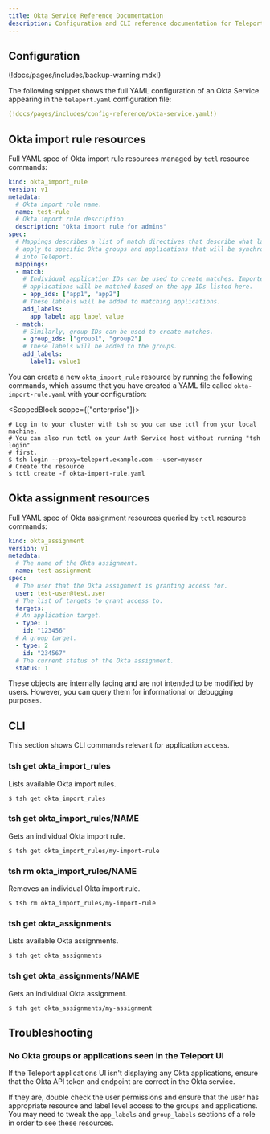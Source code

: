 ```yaml
---
title: Okta Service Reference Documentation
description: Configuration and CLI reference documentation for Teleport Okta service.
---
```


## Configuration

(!docs/pages/includes/backup-warning.mdx!)

The following snippet shows the full YAML configuration of an Okta Service
appearing in the `teleport.yaml` configuration file:

```yaml
(!docs/pages/includes/config-reference/okta-service.yaml!)
```

## Okta import rule resources

Full YAML spec of Okta import rule resources managed by `tctl` resource commands:

```yaml
kind: okta_import_rule
version: v1
metadata:
  # Okta import rule name.
  name: test-rule
  # Okta import rule description.
  description: "Okta import rule for admins"
spec:
  # Mappings describes a list of match directives that describe what lavels to
  # apply to specific Okta groups and applications that will be synchronized
  # into Teleport.
  mappings:
  - match:
    # Individual application IDs can be used to create matches. Imported Okta
    # applications will be matched based on the app IDs listed here.
    - app_ids: ["app1", "app2"]
    # These lablels will be added to matching applications.
    add_labels:
      app_label: app_label_value
  - match:
    # Similarly, group IDs can be used to create matches.
    - group_ids: ["group1", "group2"]
    # These labels will be added to the groups.
    add_labels:
      label1: value1
```

You can create a new `okta_import_rule` resource by running the following commands, which
assume that you have created a YAML file called `okta-import-rule.yaml` with your configuration:

<ScopedBlock scope={["enterprise"]}>

```code
# Log in to your cluster with tsh so you can use tctl from your local machine.
# You can also run tctl on your Auth Service host without running "tsh login"
# first.
$ tsh login --proxy=teleport.example.com --user=myuser
# Create the resource
$ tctl create -f okta-import-rule.yaml
```

</ScopedBlock>

## Okta assignment resources

Full YAML spec of Okta assignment resources queried by `tctl` resource commands:

```yaml
kind: okta_assignment
version: v1
metadata:
  # The name of the Okta assignment.
  name: test-assignment
spec:
  # The user that the Okta assignment is granting access for.
  user: test-user@test.user
  # The list of targets to grant access to.
  targets:
  # An application target.
  - type: 1
    id: "123456"
  # A group target.
  - type: 2
    id: "234567"
  # The current status of the Okta assignment.
  status: 1
```

These objects are internally facing and are not intended to be modified by users. However,
you can query them for informational or debugging purposes.

## CLI

This section shows CLI commands relevant for application access.

### tsh get okta_import_rules

Lists available Okta import rules.

```code
$ tsh get okta_import_rules
```

### tsh get okta_import_rules/NAME

Gets an individual Okta import rule.

```code
$ tsh get okta_import_rules/my-import-rule
```

### tsh rm okta_import_rules/NAME

Removes an individual Okta import rule.

```code
$ tsh rm okta_import_rules/my-import-rule
```

### tsh get okta_assignments

Lists available Okta assignments.

```code
$ tsh get okta_assignments
```

### tsh get okta_assignments/NAME

Gets an individual Okta assignment.

```code
$ tsh get okta_assignments/my-assignment
```

## Troubleshooting

### No Okta groups or applications seen in the Teleport UI

If the Teleport applications UI isn't displaying any Okta applications, ensure
that the Okta API token and endpoint are correct in the Okta service.

If they are, double check the user permissions and ensure that the user has
appropriate resource and label level access to the groups and applications. You
may need to tweak the `app_labels` and `group_labels` sections of a role in order
to see these resources.